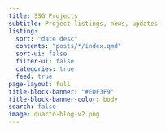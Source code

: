 ```yaml
---
title: SSG Projects
subtitle: Project listings, news, updates
listing:
  sort: "date desc"
  contents: "posts/*/index.qmd"
  sort-ui: false
  filter-ui: false
  categories: true
  feed: true
page-layout: full
title-block-banner: "#EDF3F9"
title-block-banner-color: body
search: false
image: quarto-blog-v2.png
---
```


